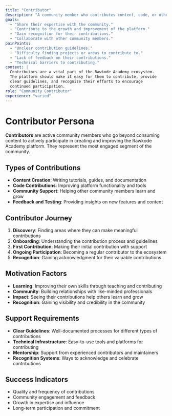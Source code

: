 ```yaml
---
title: "Contributor"
description: "A community member who contributes content, code, or other resources."
goals:
  - "Share their expertise with the community."
  - "Contribute to the growth and improvement of the platform."
  - "Gain recognition for their contributions."
  - "Collaborate with other community members."
painPoints:
  - "Unclear contribution guidelines."
  - "Difficulty finding projects or areas to contribute to."
  - "Lack of feedback on their contributions."
  - "Technical barriers to contributing."
context: |
  Contributors are a vital part of the Rawkode Academy ecosystem.
  The platform should make it easy for them to contribute, provide
  clear guidelines, and recognize their efforts to encourage
  continued participation.
role: "Community Contributor"
experience: "varied"
---
```


# Contributor Persona

**Contributors** are active community members who go beyond consuming content to actively participate in creating and improving the Rawkode Academy platform. They represent the most engaged segment of the community.

## Types of Contributions

- **Content Creation**: Writing tutorials, guides, and documentation
- **Code Contributions**: Improving platform functionality and tools
- **Community Support**: Helping other community members learn and grow
- **Feedback and Testing**: Providing insights on new features and content

## Contributor Journey

1. **Discovery**: Finding areas where they can make meaningful contributions
2. **Onboarding**: Understanding the contribution process and guidelines
3. **First Contribution**: Making their initial contribution with support
4. **Ongoing Participation**: Becoming a regular contributor to the ecosystem
5. **Recognition**: Gaining acknowledgment for their valuable contributions

## Motivation Factors

- **Learning**: Improving their own skills through teaching and contributing
- **Community**: Building relationships with like-minded professionals
- **Impact**: Seeing their contributions help others learn and grow
- **Recognition**: Gaining visibility and credibility in the community

## Support Requirements

- **Clear Guidelines**: Well-documented processes for different types of contributions
- **Technical Infrastructure**: Easy-to-use tools and platforms for contributing
- **Mentorship**: Support from experienced contributors and maintainers
- **Recognition Systems**: Ways to acknowledge and celebrate contributions

## Success Indicators

- Quality and frequency of contributions
- Community engagement and feedback
- Growth in expertise and influence
- Long-term participation and commitment
